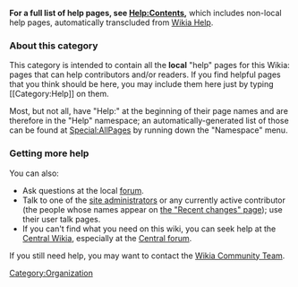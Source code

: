 '''For a full list of help pages, see [[Help:Contents]],''' which includes non-local help pages, automatically transcluded from [[w:c:help|Wikia Help]].


===About this category===
This category is intended to contain all the '''local''' "help" pages for this Wikia: pages that can help contributors and/or readers. If you find helpful pages that you think should be here, you may include them here just by typing <nowiki>[[Category:Help]]</nowiki> on them.

Most, but not all, have "Help:" at the beginning of their page names and are therefore in the "Help" namespace; an automatically-generated list of those can be found at [[Special:AllPages]] by running down the "Namespace" menu.


===Getting more help===
You can also:
* Ask questions at the local [[Forum:Index|forum]].
* Talk to one of the [[Special:ListUsers/sysop|site administrators]] or any currently active contributor (the people whose names appear on [[Special:RecentChanges|the "Recent changes" page]]); use their user talk pages.
* If you can't find what you need on this wiki, you can seek help at the [[w:|Central Wikia]], especially at the [[w:Forum:Index|Central forum]].  

If you still need help, you may want to contact the [[w:Community Team|Wikia Community Team]].


[[Category:Organization]]